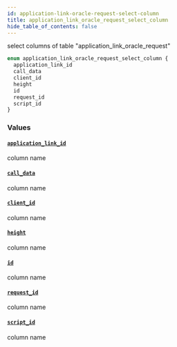 ```yaml
---
id: application-link-oracle-request-select-column
title: application_link_oracle_request_select_column
hide_table_of_contents: false
---
```


select columns of table "application_link_oracle_request"

```graphql
enum application_link_oracle_request_select_column {
  application_link_id
  call_data
  client_id
  height
  id
  request_id
  script_id
}
```

### Values

#### [`application_link_id`](#)

column name

#### [`call_data`](#)

column name

#### [`client_id`](#)

column name

#### [`height`](#)

column name

#### [`id`](#)

column name

#### [`request_id`](#)

column name

#### [`script_id`](#)

column name
